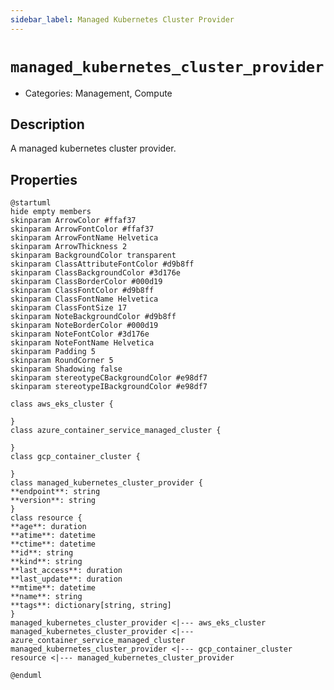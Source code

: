 ```yaml
---
sidebar_label: Managed Kubernetes Cluster Provider
---
```


# `managed_kubernetes_cluster_provider`

- Categories: Management, Compute

## Description

A managed kubernetes cluster provider.

## Properties

<ZoomPanPinch>

```kroki imgType="plantuml" imgAlt="Diagram of Managed Kubernetes Cluster Provider data model"
@startuml
hide empty members
skinparam ArrowColor #ffaf37
skinparam ArrowFontColor #ffaf37
skinparam ArrowFontName Helvetica
skinparam ArrowThickness 2
skinparam BackgroundColor transparent
skinparam ClassAttributeFontColor #d9b8ff
skinparam ClassBackgroundColor #3d176e
skinparam ClassBorderColor #000d19
skinparam ClassFontColor #d9b8ff
skinparam ClassFontName Helvetica
skinparam ClassFontSize 17
skinparam NoteBackgroundColor #d9b8ff
skinparam NoteBorderColor #000d19
skinparam NoteFontColor #3d176e
skinparam NoteFontName Helvetica
skinparam Padding 5
skinparam RoundCorner 5
skinparam Shadowing false
skinparam stereotypeCBackgroundColor #e98df7
skinparam stereotypeIBackgroundColor #e98df7

class aws_eks_cluster {

}
class azure_container_service_managed_cluster {

}
class gcp_container_cluster {

}
class managed_kubernetes_cluster_provider {
**endpoint**: string
**version**: string
}
class resource {
**age**: duration
**atime**: datetime
**ctime**: datetime
**id**: string
**kind**: string
**last_access**: duration
**last_update**: duration
**mtime**: datetime
**name**: string
**tags**: dictionary[string, string]
}
managed_kubernetes_cluster_provider <|--- aws_eks_cluster
managed_kubernetes_cluster_provider <|--- azure_container_service_managed_cluster
managed_kubernetes_cluster_provider <|--- gcp_container_cluster
resource <|--- managed_kubernetes_cluster_provider

@enduml
```

</ZoomPanPinch>
